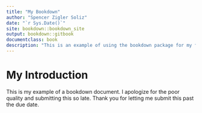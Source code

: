 ```yaml
---
title: "My Bookdown"
author: "Spencer Zigler Soliz"
date: "`r Sys.Date()`"
site: bookdown::bookdown_site
output: bookdown::gitbook
documentclass: book
description: "This is an example of using the bookdown package for my final project. The output format for this example is bookdown::gitbook."
---
```



# My Introduction {-}

This is my example of a bookdown document. I apologize for the poor quality and submitting this so late. Thank you for letting me submit this past the due date.
